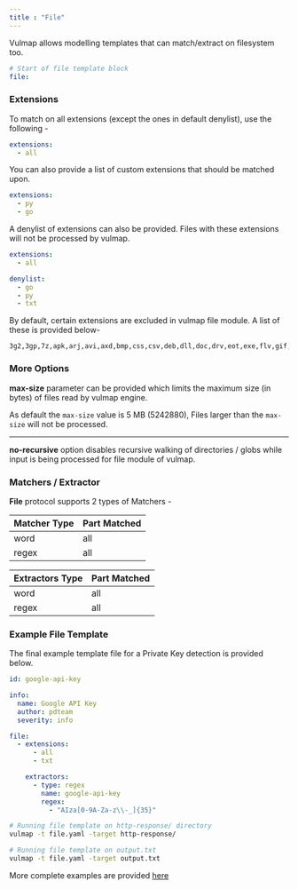```yaml
---
title : "File"
---
```


Vulmap allows modelling templates that can match/extract on filesystem too.

```yaml
# Start of file template block
file:
```

### Extensions

To match on all extensions (except the ones in default denylist), use the following - 

```yaml
extensions:
  - all
```

You can also provide a list of custom extensions that should be matched upon.

```yaml
extensions:
  - py
  - go
```

A denylist of extensions can also be provided. Files with these extensions will not be processed by vulmap.

```yaml
extensions:
  - all

denylist:
  - go
  - py
  - txt
```

By default, certain extensions are excluded in vulmap file module. A list of these is provided below- 

```
3g2,3gp,7z,apk,arj,avi,axd,bmp,css,csv,deb,dll,doc,drv,eot,exe,flv,gif,gifv,gz,h264,ico,iso,jar,jpeg,jpg,lock,m4a,m4v,map,mkv,mov,mp3,mp4,mpeg,mpg,msi,ogg,ogm,ogv,otf,pdf,pkg,png,ppt,psd,rar,rm,rpm,svg,swf,sys,tar,tar.gz,tif,tiff,ttf,txt,vob,wav,webm,wmv,woff,woff2,xcf,xls,xlsx,zip
```

### More Options

**max-size** parameter can be provided which limits the maximum size (in bytes) of files read by vulmap engine.

As default the `max-size` value is 5 MB (5242880), Files larger than the `max-size` will not be processed.

-----

**no-recursive** option disables recursive walking of directories / globs while input is being processed for file module of vulmap.

### Matchers / Extractor

**File** protocol supports 2 types of Matchers -

| Matcher Type | Part Matched |
|--------------|--------------|
| word         | all          |
| regex        | all          |


| Extractors Type | Part Matched |
|-----------------|--------------|
| word            | all          |
| regex           | all          |

### **Example File Template**

The final example template file for a Private Key detection is provided below.

```yaml
id: google-api-key

info:
  name: Google API Key
  author: pdteam
  severity: info

file:
  - extensions:
      - all
      - txt

    extractors:
      - type: regex
        name: google-api-key
        regex:
          - "AIza[0-9A-Za-z\\-_]{35}"
```

```bash
# Running file template on http-response/ directory
vulmap -t file.yaml -target http-response/

# Running file template on output.txt
vulmap -t file.yaml -target output.txt
```

More complete examples are provided [here](/template-example/file)